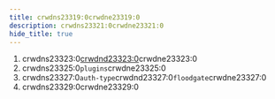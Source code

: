 ```yaml
---
title: crwdns23319:0crwdne23319:0
description: crwdns23321:0crwdne23321:0
hide_title: true
---
```


1. crwdns23323:0[crwdnd23323:0](/download/?project=floodgate)crwdne23323:0
2. crwdns23325:0`plugins`crwdne23325:0
3. crwdns23327:0`auth-type`crwdnd23327:0`floodgate`crwdne23327:0
4. crwdns23329:0crwdne23329:0
